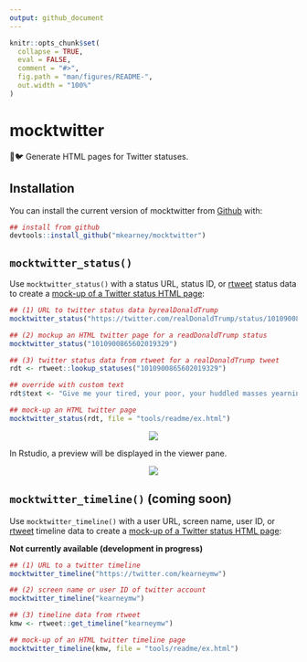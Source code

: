 ```yaml
---
output: github_document
---
```


<!-- README.md is generated from README.Rmd. Please edit that file -->

```r
knitr::opts_chunk$set(
  collapse = TRUE,
  eval = FALSE,
  comment = "#>",
  fig.path = "man/figures/README-",
  out.width = "100%"
)
```
# mocktwitter

🐧🐦 Generate HTML pages for Twitter statuses.

## Installation

You can install the current version of mocktwitter from [Github](https://github.com) with:

```r
## install from github
devtools::install_github("mkearney/mocktwitter")
```

## `mocktwitter_status()`

Use `mocktwitter_status()` with a status URL, status ID, or [rtweet](http://rtweet.info) status data to create a [mock-up of a Twitter status HTML page](https://htmlpreview.github.io/?https://github.com/mkearney/mocktwitter/blob/master/tools/readme/ex.html):

```r
## (1) URL to twitter status data byrealDonaldTrump
mocktwitter_status("https://twitter.com/realDonaldTrump/status/1010900865602019329")

## (2) mockup an HTML twitter page for a readDonaldTrump status
mocktwitter_status("1010900865602019329")

## (3) twitter status data from rtweet for a realDonaldTrump tweet
rdt <- rtweet::lookup_statuses("1010900865602019329")

## override with custom text
rdt$text <- "Give me your tired, your poor, your huddled masses yearning to breathe free, the wretched refuse of your teeming shore. Send these, the homeless, tempest-tossed to me, I lift my lamp beside the golden door!"

## mock-up an HTML twitter page
mocktwitter_status(rdt, file = "tools/readme/ex.html")
```

<p align="center"><img src="tools/readme/ex.png" > </p>

In Rstudio, a preview will be displayed in the viewer pane.

<p align="center"><img src="tools/readme/ex2.png" > </p>

## `mocktwitter_timeline()` (coming soon)

Use `mocktwitter_timeline()` with a user URL, screen name, user ID, or [rtweet](http://rtweet.info) timeline data to create a [mock-up of a Twitter status HTML page](https://htmlpreview.github.io/?https://github.com/mkearney/mocktwitter/blob/master/tools/readme/ex.html):

**Not currently available (development in progress)**

```r
## (1) URL to a twitter timeline
mocktwitter_timeline("https://twitter.com/kearneymw")

## (2) screen name or user ID of twitter account
mocktwitter_timeline("kearneymw")

## (3) timeline data from rtweet
kmw <- rtweet::get_timeline("kearneymw")

## mock-up of an HTML twitter timeline page
mocktwitter_timeline(kmw, file = "tools/readme/ex.html")
```

